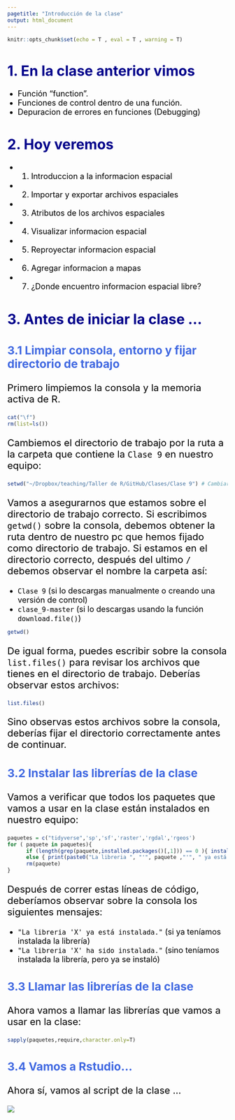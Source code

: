 ```yaml
---
pagetitle: "Introducción de la clase"
output: html_document
---
```

<!-- Estilo del HTML -->
<style type="text/css">
h1 {font-size: 32px;color: #00008B}
h1.title {font-size: 32px;}
h2 {font-size: 30px;color: #4169E1}
h3 {font-size: 26px;color: #4169E1}
h4 {font-size: 24px;}
 p {font-size: 22px; color: black}
li { font-size: 18px;color: black}
.table th:not([align]) {text-align: left;}
</style>

<!-- Configuración de la consola de R -->
```r
knitr::opts_chunk$set(echo = T , eval = T , warning = T)
```

# 1. En la clase anterior vimos

* Función “function”.
* Funciones de control dentro de una función.
* Depuracion de errores en funciones (Debugging)

# 2. Hoy veremos 

* 1. Introduccion a la informacion espacial
* 2. Importar y exportar archivos espaciales
* 3. Atributos de los archivos espaciales
* 4. Visualizar informacion espacial
* 5. Reproyectar informacion espacial
* 6. Agregar informacion a mapas
* 7. ¿Donde encuentro informacion espacial libre?

# 3. Antes de iniciar la clase ...

### 3.1 Limpiar consola, entorno y fijar directorio de trabajo

Primero limpiemos la consola y la memoria activa de R.
```r
cat("\f")
rm(list=ls())
```

Cambiemos el directorio de trabajo por la ruta a la carpeta que contiene la ```Clase 9``` en nuestro equipo:
```r
setwd("~/Dropbox/teaching/Taller de R/GitHub/Clases/Clase 9") # Cambiar este directorio
```

Vamos a asegurarnos que estamos sobre el directorio de trabajo correcto. Si escribimos ```getwd()``` sobre la consola, debemos obtener la ruta dentro de nuestro pc que hemos fijado como directorio de trabajo. Si estamos en el directorio correcto, después del ultimo ```/``` debemos observar el nombre la carpeta así:

* ```Clase 9``` (si lo descargas manualmente o creando una versión de control) 
* ```clase_9-master``` (si lo descargas usando la función ```download.file()```)

```r
getwd()
```

De igual forma, puedes escribir sobre la consola ```list.files()``` para revisar los archivos que tienes en el directorio de trabajo. Deberías observar estos archivos:

```r
list.files()
```

Sino observas estos archivos sobre la consola, deberías fijar el directorio correctamente antes de continuar.

### 3.2 Instalar las librerías de la clase

Vamos a verificar que todos los paquetes que vamos a usar en la clase están instalados en nuestro equipo:

```r
paquetes = c("tidyverse",'sp','sf','raster','rgdal','rgeos')
for ( paquete in paquetes){
      if (length(grep(paquete,installed.packages()[,1])) == 0 ){ install.packages(paquete) ; print(paste0("La libreria ", "'", paquete ,"'", " ha sido instalada."))}
      else { print(paste0("La libreria ", "'", paquete ,"'", " ya está instalada."))}
      rm(paquete)
}
```
Después de correr estas líneas de código, deberíamos observar sobre la consola los siguientes mensajes:

* ```"La libreria 'X' ya está instalada."``` (si ya teníamos instalada la librería) 
* ```"La libreria 'X' ha sido instalada."``` (sino teníamos instalada la librería, pero ya se instaló) 

### 3.3 Llamar las librerías de la clase

Ahora vamos a llamar las librerías que vamos a usar en la clase: 

```r
sapply(paquetes,require,character.only=T) 
```

### 3.4 Vamos a Rstudio...

Ahora sí, vamos al script de la clase ...

![](help/graphs/run_class.gif)

